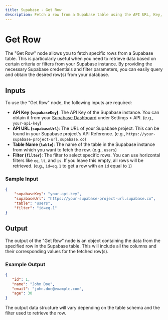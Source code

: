 ```yaml
---
title: Supabase - Get Row
description: Fetch a row from a Supabase table using the API URL, Key, table name, filter, and Authorization token.
---
```



# Get Row
The "Get Row" node allows you to fetch specific rows from a Supabase table. This is particularly useful when you need to retrieve data based on certain criteria or filters from your Supabase instance. By providing the necessary Supabase credentials and filter parameters, you can easily query and obtain the desired row(s) from your database.

<Node id="@buildship/get-supabase-table-row" version="1.1.1" />

## Inputs
To use the "Get Row" node, the following inputs are required:

- **API Key (`supabaseKey`)**: The API Key of the Supabase instance. You can obtain it from your [Supabase Dashboard](https://supabase.com/dashboard/projects) under Settings > API. (e.g., `your-api-key`)
- **API URL (`supabaseUrl`)**: The URL of your Supabase project. This can be found in your Supabase project's API Reference. (e.g., `https://your-supabase-project-url.supabase.co`)
- **Table Name (`table`)**: The name of the table in the Supabase instance from which you want to fetch the row. (e.g., `users`)
- **Filter (`filter`)**: The filter to select specific rows. You can use horizontal filters like `eq`, `lt`, and `is`. If you leave this empty, all rows will be retrieved. (e.g., `id=eq.1` to get a row with an `id` equal to `1`)

### Sample Input
```json
{
    "supabaseKey": "your-api-key",
    "supabaseUrl": "https://your-supabase-project-url.supabase.co",
    "table": "users",
    "filter": "id=eq.1"
}
```

## Output
The output of the "Get Row" node is an object containing the data from the specified row in the Supabase table. This will include all the columns and their corresponding values for the fetched row(s).

### Example Output
```json
{
   "id": 1,
   "name": "John Doe",
   "email": "john.doe@example.com",
   "age": 30
}
```
The output data structure will vary depending on the table schema and the filter used to retrieve the row.